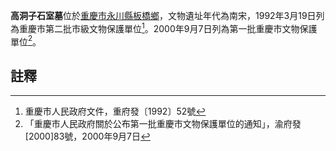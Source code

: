 {{msg:重慶市文物保護單位
|名稱 = 高洞子石室墓
|編號 = 77
|圖片 = 
|級別 = 4
|分類 = 
|時代 = 南宋
|地点 = [[永川縣|永川縣]][[板橋鄉|板橋鄉]]
|坐標 = 
|登錄 = 1992年3月19日
}}
{{msg:重慶市文物保護單位
|名稱 = 高洞子墓群
|編號 = 24
|圖片 = 
|級別 = 5
|分類 = 
|時代 = 南宋
|地点 = [[永川市|永川市]][[板桥镇_(重庆市)|板橋鎮]]高洞子村
|坐標 = 
|登錄 = 2000年9月7日
}}
'''高洞子石室墓'''位於[[重慶市|重慶市]][[永川縣|永川縣]][[板橋鄉|板橋鄉]]，文物遺址年代為南宋，1992年3月19日列為重慶市第二批市級文物保護單位<ref>重慶市人民政府文件，重府發〔1992〕52號</ref>。2000年9月7日列為第一批重慶市文物保護單位<ref>「重慶市人民政府關於公布第一批重慶市文物保護單位的通知」，渝府發[2000]83號，2000年9月7日</ref>。
== 註釋 ==
{{reflist}}
{{文物保護單位小作品}}